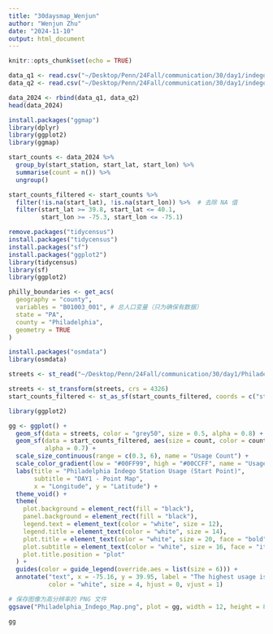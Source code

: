 ```yaml
---
title: "30daysmap_Wenjun"
author: "Wenjun Zhu"
date: "2024-11-10"
output: html_document
---
```


```r
knitr::opts_chunk$set(echo = TRUE)
```


```r
data_q1 <- read.csv("~/Desktop/Penn/24Fall/communication/30/day1/indego-trips-2024-q1.csv")
data_q2 <- read.csv("~/Desktop/Penn/24Fall/communication/30/day1/indego-trips-2024-q2.csv")
```

```r
data_2024 <- rbind(data_q1, data_q2)
head(data_2024)
```


```r
install.packages("ggmap")
library(dplyr)
library(ggplot2)
library(ggmap)
```
```r
start_counts <- data_2024 %>%
  group_by(start_station, start_lat, start_lon) %>%
  summarise(count = n()) %>%
  ungroup()
```
```r
start_counts_filtered <- start_counts %>%
  filter(!is.na(start_lat), !is.na(start_lon)) %>%  # 去除 NA 值
  filter(start_lat >= 39.8, start_lat <= 40.1,
         start_lon >= -75.3, start_lon <= -75.1) 
```





```r
remove.packages("tidycensus")
install.packages("tidycensus")
install.packages("sf")
install.packages("ggplot2")
library(tidycensus)
library(sf)
library(ggplot2)
```


```r
philly_boundaries <- get_acs(
  geography = "county",
  variables = "B01003_001", # 总人口变量（只为确保有数据）
  state = "PA",
  county = "Philadelphia",
  geometry = TRUE
)
```
```r
install.packages("osmdata")
library(osmdata)
```


```r
streets <- st_read("~/Desktop/Penn/24Fall/communication/30/day1/PhiladelphiaStreetCenterlines202403/PhiladelphiaStreetCenterlines202403.shp")
```




```r
streets <- st_transform(streets, crs = 4326)
start_counts_filtered <- st_as_sf(start_counts_filtered, coords = c("start_lon", "start_lat"), crs = 4326)
```


```r
library(ggplot2)

gg <- ggplot() +
  geom_sf(data = streets, color = "grey50", size = 0.5, alpha = 0.8) +
  geom_sf(data = start_counts_filtered, aes(size = count, color = count), 
          alpha = 0.7) +
  scale_size_continuous(range = c(0.3, 6), name = "Usage Count") +
  scale_color_gradient(low = "#00FF99", high = "#00CCFF", name = "Usage Count") +
  labs(title = "Philadelphia Indego Station Usage (Start Point)",
       subtitle = "DAY1 - Point Map",
       x = "Longitude", y = "Latitude") +
  theme_void() +
  theme(
    plot.background = element_rect(fill = "black"),
    panel.background = element_rect(fill = "black"),
    legend.text = element_text(color = "white", size = 12),
    legend.title = element_text(color = "white", size = 14),
    plot.title = element_text(color = "white", size = 20, face = "bold"),
    plot.subtitle = element_text(color = "white", size = 16, face = "italic"),
    plot.title.position = "plot"
  ) +
  guides(color = guide_legend(override.aes = list(size = 6))) +
  annotate("text", x = -75.16, y = 39.95, label = "The highest usage is in central Philadelphia,\nreflecting popular commuting zones.",
           color = "white", size = 4, hjust = 0, vjust = 1)

# 保存图像为高分辨率的 PNG 文件
ggsave("Philadelphia_Indego_Map.png", plot = gg, width = 12, height = 8, dpi = 300)

```


```r
gg
```

